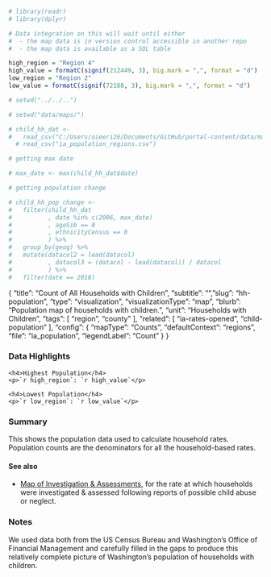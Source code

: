 ```r

# library(readr)
# library(dplyr)

# Data integration on this will wait until either
#  - the map data is in version control accessible in another repo
#  - the map data is available as a SQL table

high_region = "Region 4"
high_value = formatC(signif(212449, 3), big.mark = ",", format = "d")
low_region = "Region 2"
low_value = formatC(signif(72188, 3), big.mark = ",", format = "d")

# setwd("../../..")

# setwd("data/maps/")

# child_hh_dat <-
#   read_csv("C:/Users/oieeri26/Documents/GitHub/portal-content/data/maps/ia_population_counties.csv")
  # read_csv("ia_population_regions.csv")

# getting max date

# max_date <- max(child_hh_dat$date)

# getting population change

# child_hh_pop_change <-
#   filter(child_hh_dat
#          , date %in% c(2006, max_date)
#          , ageSib == 0
#          , ethnicityCensus == 0
#          ) %>%
#   group_by(geog) %>%
#   mutate(datacol2 = lead(datacol)
#          , datacol3 = (datacol - lead(datacol)) / datacol
#          ) %>%
#   filter(date == 2018)

```
{
	"title": "Count of All Households with Children",
	"subtitle": "",
	"slug": "hh-population",
	"type": "visualization",
	"visualizationType": "map",
	"blurb": "Population map of households with children.",
    "unit": "Households with Children",
    "tags": [
	    "region",
	    "county"
	],
	"related": [ "ia-rates-opened", "child-population" ],
	"config": {
		"mapType": "Counts",
		"defaultContext": "regions",
		"file": "ia_population",
		"legendLabel": "Count"
	}
}


### Data Highlights

<div class="stat">
    <h4>Highest Population</h4>
    <p>`r high_region`: `r high_value`</p>
</div>

<div class="stat">
    <h4>Lowest Population</h4>
    <p>`r low_region`: `r low_value`</p>
</div>

### Summary

This shows the population data used to calculate household rates. 
Population counts are the denominators for all the household-based rates.

#### See also

- [Map of Investigation & Assessments](https://portal.cssat.org/visualizations/ia-map), for the rate at which households were investigated & assessed following reports of possible child abuse or neglect.

### Notes

We used data both from the US Census Bureau and Washington's Office of Financial Management and carefully filled in the gaps to produce this relatively complete picture of Washington's population of households with children.
